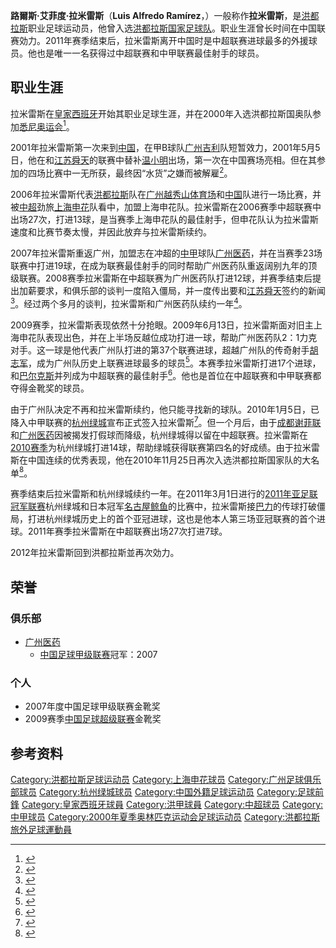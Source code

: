 {{Redirect|路易斯·拉米雷斯|dab=t}}
{{noteta|G1=足球}}{{infobox Football biography
| playername = 拉米雷斯
| image = [[File:Luis_Alfredo_Ramírez_in_2009.JPG|File:Luis Alfredo Ramírez in 2009.JPG]]
| fullname = Luis Alfredo Ramírez
| nickname = "Bombero"
| dateofbirth = {{birth date and age|1977|11|21}}
| cityofbirth = [[聖佩德羅蘇拉|聖佩德羅蘇拉]]|
| countryofbirth = {{HON}}|
| currentclub = 
| clubnumber =
| position = [[前鋒_(足球)|前鋒]]
| youthyears = <!--No info-->
| youthclubs = <!--No info-->
| years = 1999-2001<br>2001<br>2001-2002<br>2003-2005<br>2005-2006<br>2006<br>2007-2009<br>2010-2011<br>2012
| clubs = [[皇家西班牙体育俱乐部|皇家西班牙]]<br>[[广州医药足球俱乐部|广州吉利]]<br>{{tsl|en|Pumas UNAH||UNAH}}<br>{{tsl|en|C.D. Victoria||维多利亚}}<br>{{tsl|en|C.D. Marathón||马拉松竞技}}<br>[[上海申花|上海申花]]<br>[[广州医药|广州医药]]<br>[[杭州绿城|杭州绿城]]<br>{{tsl|en|C.D. Marathón||马拉松竞技}}
| caps(goals) = <br>{{0}}4 {{0}}(0)<br>14 {{0}}(4)<br><br><br>27 (13)<br>81 (48)<br>57 (21)
| nationalyears = 2000-2011
| nationalteam = {{fb|HON}}
| nationalcaps(goals) = 10 (1)
| pcupdate = 2011年11月2日
| ntupdate = 2011年1月30日
}}
'''路爾斯·艾菲度·拉米雷斯'''（'''Luis Alfredo Ramírez'''，{{bd|1977年|11月21日|||R}}）一般称作'''拉米雷斯'''，是[[洪都拉斯|洪都拉斯]]职业足球运动员，他曾入选[[洪都拉斯国家足球队|洪都拉斯国家足球队]]。职业生涯曾长时间在中国联赛効力。2011年赛季结束后，拉米雷斯离开中国时是中超联赛进球最多的外援球员。他也是唯一一名获得过中超联赛和中甲联赛最佳射手的球员。

==职业生涯==
拉米雷斯在[[皇家西班牙体育俱乐部|皇家西班牙]]开始其职业足球生涯，并在2000年入选洪都拉斯国奥队参加[[悉尼奥运会|悉尼奥运会]]<ref>{{cite web| title ="申花第二外援昨签约 9号拉米雷斯联袂谢晖攻坚"| url =http://sports.163.com/06/0311/04/2BTI3V1G00051C89.html}}{{Dead link|date=2020年1月 |bot=InternetArchiveBot |fix-attempted=yes }}</ref>。

2001年拉米雷斯第一次来到[[中国|中国]]，在甲B球队[[广州医药足球俱乐部|广州吉利]]队短暂效力，2001年5月5日，他在和[[江苏舜天足球俱乐部|江苏舜天]]的联赛中替补[[温小明|温小明]]出场，第一次在中国赛场亮相。但在其参加的四场比赛中一无所获，最终因“水货”之嫌而被解雇<ref>{{cite web| title ="走近中超传奇拉米雷斯： 我要上海知道我是谁"| url =http://sports.21cn.com/national/jiaa/gy/2009/06/10/6407521.shtml.html}}{{dead link|date=2018年4月 |bot=InternetArchiveBot |fix-attempted=yes }}</ref>。

2006年拉米雷斯代表[[洪都拉斯国家足球队|洪都拉斯]]队在[[广州|广州]][[越秀山体育场|越秀山体育场]]和[[中国国家足球队|中国]]队进行一场比赛，并被[[中超|中超]]劲旅[[上海申花|上海申花]]队看中，加盟上海申花队。拉米雷斯在2006赛季中超联赛中出场27次，打进13球，是当赛季上海申花队的最佳射手，但申花队认为拉米雷斯速度和比赛节奏太慢，并因此放弃与拉米雷斯续约。

2007年拉米雷斯重返广州，加盟志在冲超的[[中甲|中甲]]球队[[广州医药|广州医药]]，并在当赛季23场联赛中打进19球，在成为联赛最佳射手的同时帮助广州医药队重返阔别九年的顶级联赛。2008赛季拉米雷斯在中超联赛为广州医药队打进12球，并赛季结束后提出加薪要求，和俱乐部的谈判一度陷入僵局，并一度传出要和[[江苏舜天足球俱乐部|江苏舜天]]签约的新闻<ref>{{cite web| title ="广药内援恐被江苏抢走 拉米雷斯续约因待遇谈崩"| url =http://sports.163.com/09/0122/22/50A1FS4N00052JBN.html| access-date =2009-09-17| archive-date =2019-11-07| archive-url =https://web.archive.org/web/20191107170513/http://sports.163.com/09/0122/22/50A1FS4N00052JBN.html| dead-url =no}}</ref>。经过两个多月的谈判，拉米雷斯和广州医药队续约一年<ref>{{cite web| title ="拉米雷斯续约只差本人签字 广药外援引进将完成"| url =http://sports.sina.com.cn/j/2009-02-08/04084203100.shtml| access-date =2009-09-17| archive-date =2019-11-07| archive-url =https://web.archive.org/web/20191107170513/http://sports.sina.com.cn/j/2009-02-08/04084203100.shtml| dead-url =no}}</ref>。

2009赛季，拉米雷斯表现依然十分抢眼。2009年6月13日，拉米雷斯面对旧主上海申花队表现出色，并在上半场反越位成功打进一球，帮助广州医药队2：1力克对手。这一球是他代表广州队打进的第37个联赛进球，超越广州队的传奇射手[[胡志军|胡志军]]，成为广州队历史上联赛进球最多的球员<ref>{{cite web| title ="上海弃儿成广州第一射手"| url =http://www.goalchina.net/html/2009/06/15/2009061515161175.htm}}{{dead link|date=2018年4月 |bot=InternetArchiveBot |fix-attempted=yes }}</ref>。本赛季拉米雷斯打进17个进球，和[[埃尔南·巴尔克斯|巴尔克斯]]并列成为中超联赛的最佳射手<ref>{{cite web| title ="拉米穿金靴给广药安慰 沈祥福：没完成任务原因很多"| url =http://sports.sina.com.cn/j/2009-11-01/04074674783.shtml| access-date =2009-11-01| archive-date =2019-10-18| archive-url =https://web.archive.org/web/20191018090413/http://sports.sina.com.cn/j/2009-11-01/04074674783.shtml| dead-url =no}}</ref>。他也是首位在中超联赛和中甲联赛都夺得金靴奖的球员。

由于广州队决定不再和拉米雷斯续约，他只能寻找新的球队。2010年1月5日，已降入中甲联赛的[[杭州绿城|杭州绿城]]宣布正式签入拉米雷斯<ref>{{cite web| title ="绿城官方宣布签约中超射手王 洪都拉斯前锋加盟在即"| url =http://sports.sina.com.cn/j/2010-01-05/19234775899.shtml| access-date =2010-01-05| archive-date =2019-11-29| archive-url =https://web.archive.org/web/20191129235313/http://sports.sina.com.cn/j/2010-01-05/19234775899.shtml| dead-url =no}}</ref>。但一个月后，由于[[成都谢菲联|成都谢菲联]]和[[广州医药|广州医药]]因被揭发打假球而降级，杭州绿城得以留在中超联赛。拉米雷斯在[[2010年中国足球超级联赛|2010赛季]]为杭州绿城打进14球，帮助绿城获得联赛第四名的好成绩。由于拉米雷斯在中国连续的优秀表现，他在2010年11月25日再次入选洪都拉斯国家队的大名单<ref>{{cite web| title ="拉米雷斯入选洪都拉斯国足 中超俨如洪帮兵工厂"| url =http://we.sportscn.com/viewnews-652912.html| access-date =2010-12-02| archive-date =2019-11-28| archive-url =https://web.archive.org/web/20191128060945/http://we.sportscn.com/viewnews-652912.html| dead-url =no}}</ref>。

赛季结束后拉米雷斯和杭州绿城续约一年。在2011年3月1日进行的[[2011年亚足联冠军联赛|2011年亚足联冠军联赛]]杭州绿城和日本冠军[[名古屋鲸鱼|名古屋鲸鱼]]的比赛中，拉米雷斯接[[巴力·买买提依力|巴力]]的传球打破僵局，打进杭州绿城历史上的首个亚冠进球，这也是他本人第三场亚冠联赛的首个进球。2011年赛季拉米雷斯在中超联赛出场27次打进7球。

2012年拉米雷斯回到洪都拉斯並再次効力{{tsl|en|C.D. Marathón||马拉松竞技}}。

==荣誉==
===俱乐部===
* [[广州医药|广州医药]]
** [[中国足球甲级联赛|中国足球甲级联赛]]冠军：2007

===个人===
* 2007年度中国足球甲级联赛金靴奖
* 2009赛季[[中国足球超级联赛|中国足球超级联赛]]金靴奖

==参考资料==
{{reflist}}

{{中国足球顶级联赛金靴奖得主}}
{{中国足球次级联赛最佳射手}}

{{DEFAULTSORT:RAMIREZ, Luis}}
[[Category:洪都拉斯足球运动员|Category:洪都拉斯足球运动员]]
[[Category:上海申花球员|Category:上海申花球员]]
[[Category:广州足球俱乐部球员|Category:广州足球俱乐部球员]]
[[Category:杭州绿城球员|Category:杭州绿城球员]]
[[Category:中国外籍足球运动员|Category:中国外籍足球运动员]]
[[Category:足球前鋒|Category:足球前鋒]]
[[Category:皇家西班牙球員|Category:皇家西班牙球員]]
[[Category:洪甲球員|Category:洪甲球員]]
[[Category:中超球员|Category:中超球员]]
[[Category:中甲球员|Category:中甲球员]]
[[Category:2000年夏季奥林匹克运动会足球运动员|Category:2000年夏季奥林匹克运动会足球运动员]]
[[Category:洪都拉斯旅外足球運動員|Category:洪都拉斯旅外足球運動員]]